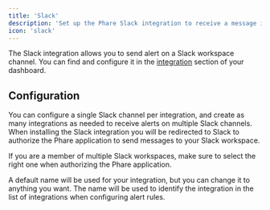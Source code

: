 ```yaml
---
title: 'Slack'
description: 'Set up the Phare Slack integration to receive a message in your Slack workspace when your website or server is down.'
icon: 'slack'
---
```


The Slack integration allows you to send alert on a Slack workspace channel. You can find and configure it in the [integration](https://app.phare.io/organization/apps) section of your dashboard.

## Configuration

You can configure a single Slack channel per integration, and create as many integrations as needed to receive alerts on multiple Slack channels. When installing the Slack integration you will be redirected to Slack to authorize the Phare application to send messages to your Slack workspace.

If you are a member of multiple Slack workspaces, make sure to select the right one when authorizing the Phare application.

A default name will be used for your integration, but you can change it to anything you want. The name will be used to identify the integration in the list of integrations when configuring alert rules.
